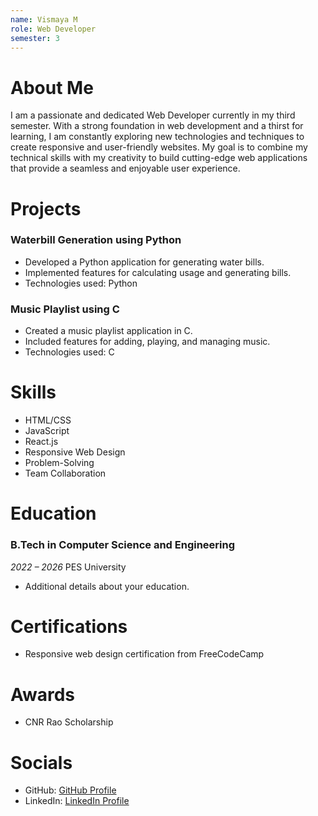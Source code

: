 ```yaml
---
name: Vismaya M
role: Web Developer
semester: 3
---
```


# About Me

I am a passionate and dedicated Web Developer currently in my third semester. With a strong foundation in web development and a thirst for learning, I am constantly exploring new technologies and techniques to create responsive and user-friendly websites. My goal is to combine my technical skills with my creativity to build cutting-edge web applications that provide a seamless and enjoyable user experience.

# Projects

### **Waterbill Generation using Python**
- Developed a Python application for generating water bills.
- Implemented features for calculating usage and generating bills.
- Technologies used: Python

### **Music Playlist using C**
- Created a music playlist application in C.
- Included features for adding, playing, and managing music.
- Technologies used: C

# Skills
- HTML/CSS
- JavaScript
- React.js
- Responsive Web Design
- Problem-Solving
- Team Collaboration

# Education

### B.Tech in Computer Science and Engineering
_2022 – 2026_
PES University
- Additional details about your education.

# Certifications
- Responsive web design certification from FreeCodeCamp

# Awards
- CNR Rao Scholarship

# Socials
- GitHub: [GitHub Profile](https://github.com/Vismaya-Murali)
- LinkedIn: [LinkedIn Profile](https://www.linkedin.com/in/vismaya-murali-490227289/)
